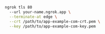 ```bash
ngrok tls 80
  --url your-name.ngrok.app \
  --terminate-at edge \
  --crt /path/to/app-example-com-crt.pem \
  --key /path/to/app-example-com-key.pem
```
